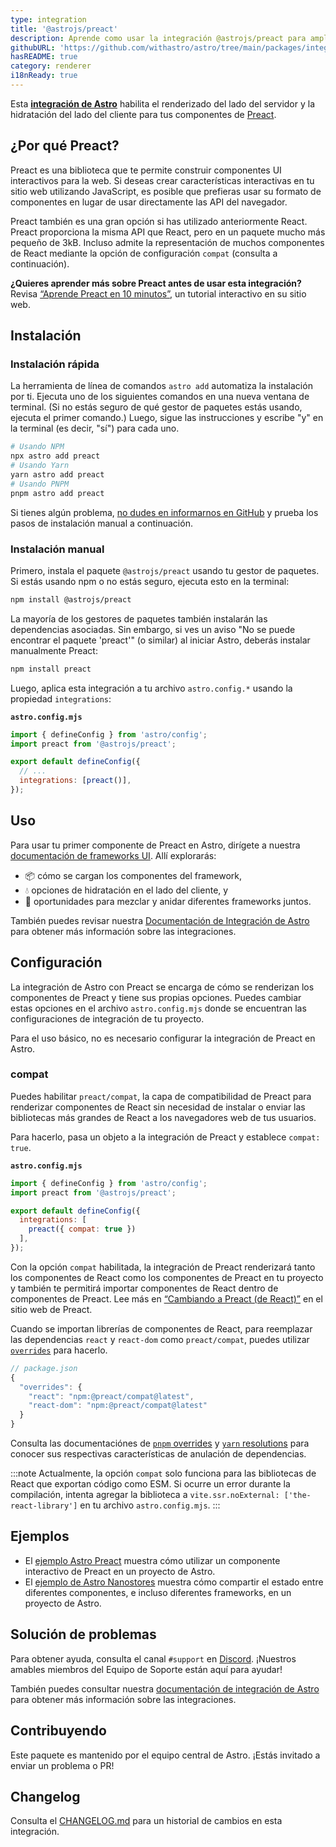 ```yaml
---
type: integration
title: '@astrojs/preact'
description: Aprende como usar la integración @astrojs/preact para ampliar la compatibilidad de Alpinejs en tu proyecto de Astro.
githubURL: 'https://github.com/withastro/astro/tree/main/packages/integrations/preact/'
hasREADME: true
category: renderer
i18nReady: true
---
```



Esta **[integración de Astro][astro-integration]** habilita el renderizado del lado del servidor y la hidratación del lado del cliente para tus componentes de [Preact](https://preactjs.com/).

## ¿Por qué Preact?

Preact es una biblioteca que te permite construir componentes UI interactivos para la web. Si deseas crear características interactivas en tu sitio web utilizando JavaScript, es posible que prefieras usar su formato de componentes en lugar de usar directamente las API del navegador.

Preact también es una gran opción si has utilizado anteriormente React. Preact proporciona la misma API que React, pero en un paquete mucho más pequeño de 3kB. Incluso admite la representación de muchos componentes de React mediante la opción de configuración `compat` (consulta a continuación).

**¿Quieres aprender más sobre Preact antes de usar esta integración?**\
Revisa [“Aprende Preact en 10 minutos”](https://preactjs.com/tutorial), un tutorial interactivo en su sitio web.

## Instalación

### Instalación rápida

La herramienta de línea de comandos `astro add` automatiza la instalación por ti. Ejecuta uno de los siguientes comandos en una nueva ventana de terminal. (Si no estás seguro de qué gestor de paquetes estás usando, ejecuta el primer comando.) Luego, sigue las instrucciones y escribe "y" en la terminal (es decir, "sí") para cada uno.

```sh
# Usando NPM
npx astro add preact
# Usando Yarn
yarn astro add preact
# Usando PNPM
pnpm astro add preact
```

Si tienes algún problema, [no dudes en informarnos en GitHub](https://github.com/withastro/astro/issues) y prueba los pasos de instalación manual a continuación.

### Instalación manual

Primero, instala el paquete `@astrojs/preact` usando tu gestor de paquetes. Si estás usando npm o no estás seguro, ejecuta esto en la terminal:

```sh
npm install @astrojs/preact
```

La mayoría de los gestores de paquetes también instalarán las dependencias asociadas. Sin embargo, si ves un aviso "No se puede encontrar el paquete 'preact'" (o similar) al iniciar Astro, deberás instalar manualmente Preact:

```sh
npm install preact
```

Luego, aplica esta integración a tu archivo `astro.config.*` usando la propiedad `integrations`:

**`astro.config.mjs`**

```js ins={2} "preact()"
import { defineConfig } from 'astro/config';
import preact from '@astrojs/preact';

export default defineConfig({
  // ...
  integrations: [preact()],
});
```

## Uso

Para usar tu primer componente de Preact en Astro, dirígete a nuestra [documentación de frameworks UI][astro-ui-frameworks]. Allí explorarás:

*   📦 cómo se cargan los componentes del framework,
*   💧 opciones de hidratación en el lado del cliente, y
*   🤝 oportunidades para mezclar y anidar diferentes frameworks juntos.

También puedes revisar nuestra [Documentación de Integración de Astro][astro-integration] para obtener más información sobre las integraciones.

## Configuración

La integración de Astro con Preact se encarga de cómo se renderizan los componentes de Preact y tiene sus propias opciones. Puedes cambiar estas opciones en el archivo `astro.config.mjs` donde se encuentran las configuraciones de integración de tu proyecto.

Para el uso básico, no es necesario configurar la integración de Preact en Astro.

### compat

Puedes habilitar `preact/compat`, la capa de compatibilidad de Preact para renderizar componentes de React sin necesidad de instalar o enviar las bibliotecas más grandes de React a los navegadores web de tus usuarios.

Para hacerlo, pasa un objeto a la integración de Preact y establece `compat: true`.

**`astro.config.mjs`**

```js "compat: true"
import { defineConfig } from 'astro/config';
import preact from '@astrojs/preact';

export default defineConfig({
  integrations: [
    preact({ compat: true })
  ],
});
```

Con la opción `compat` habilitada, la integración de Preact renderizará tanto los componentes de React como los componentes de Preact en tu proyecto y también te permitirá importar componentes de React dentro de componentes de Preact. Lee más en [“Cambiando a Preact (de React)”](https://preactjs.com/guide/v10/switching-to-preact) en el sitio web de Preact.

Cuando se importan librerías de componentes de React, para reemplazar las dependencias `react` y `react-dom` como `preact/compat`, puedes utilizar [`overrides`](https://docs.npmjs.com/cli/v8/configuring-npm/package-json#overrides) para hacerlo.

```js
// package.json
{
  "overrides": {
    "react": "npm:@preact/compat@latest",
    "react-dom": "npm:@preact/compat@latest"
  }
}
```

Consulta las documentaciónes de [`pnpm` overrides](https://pnpm.io/package_json#pnpmoverrides) y [`yarn` resolutions](https://yarnpkg.com/configuration/manifest#resolutions) para conocer sus respectivas características de anulación de dependencias.

:::note
Actualmente, la opción `compat` solo funciona para las bibliotecas de React que exportan código como ESM. Si ocurre un error durante la compilación, intenta agregar la biblioteca a `vite.ssr.noExternal: ['the-react-library']` en tu archivo `astro.config.mjs`.
:::

## Ejemplos

*   El [ejemplo Astro Preact](https://github.com/withastro/astro/tree/latest/examples/framework-preact) muestra cómo utilizar un componente interactivo de Preact en un proyecto de Astro.
*   El [ejemplo de Astro Nanostores](https://github.com/withastro/astro/tree/latest/examples/with-nanostores) muestra cómo compartir el estado entre diferentes componentes, e incluso diferentes frameworks, en un proyecto de Astro.

## Solución de problemas

Para obtener ayuda, consulta el canal `#support` en [Discord](https://astro.build/chat). ¡Nuestros amables miembros del Equipo de Soporte están aquí para ayudar!

También puedes consultar nuestra [documentación de integración de Astro][astro-integration] para obtener más información sobre las integraciones.

## Contribuyendo

Este paquete es mantenido por el equipo central de Astro. ¡Estás invitado a enviar un problema o PR!

## Changelog

Consulta el [CHANGELOG.md](https://github.com/withastro/astro/tree/main/packages/integrations/preact/CHANGELOG.md) para un historial de cambios en esta integración.

[astro-integration]: /es/guides/integrations-guide/

[astro-ui-frameworks]: /es/core-concepts/framework-components/#usando-componente-de-framework